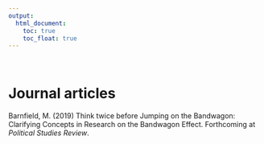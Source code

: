 ```yaml
---
output:
  html_document: 
    toc: true
    toc_float: true
---
```

   
<br />   
         
         
# Journal articles

Barnfield, M. (2019) Think twice before Jumping on the Bandwagon: Clarifying Concepts in Research on the Bandwagon Effect. Forthcoming at *Political Studies Review*.